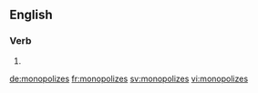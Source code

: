 ==English==

===Verb===
{{head|en|verb form}}

# {{en-third-person singular of|monopolize}}

[[de:monopolizes]]
[[fr:monopolizes]]
[[sv:monopolizes]]
[[vi:monopolizes]]